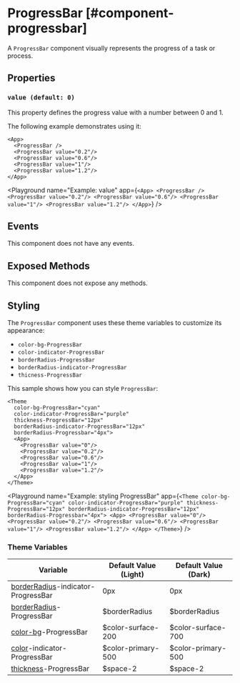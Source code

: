 
# ProgressBar [#component-progressbar]

A `ProgressBar` component visually represents the progress of a task or process.

## Properties

### `value (default: 0)`

This property defines the progress value with a number between 0 and 1.

The following example demonstrates using it:

```ueml copy {2-6}
<App>
  <ProgressBar />
  <ProgressBar value="0.2"/>
  <ProgressBar value="0.6"/>
  <ProgressBar value="1"/>
  <ProgressBar value="1.2"/>
</App>
```

<Playground
  name="Example: value"
  app={`
    <App>
      <ProgressBar />
      <ProgressBar value="0.2"/>
      <ProgressBar value="0.6"/>
      <ProgressBar value="1"/>
      <ProgressBar value="1.2"/>
    </App>
  `}
/>

## Events

This component does not have any events.

## Exposed Methods

This component does not expose any methods.

## Styling

The `ProgressBar` component uses these theme variables to customize its appearance:

- `color-bg-ProgressBar`
- `color-indicator-ProgressBar`
- `borderRadius-ProgressBar`
- `borderRadius-indicator-ProgressBar`
- `thicness-ProgressBar`

This sample shows how you can style `ProgressBar`:

```ueml copy
<Theme
  color-bg-ProgressBar="cyan"
  color-indicator-ProgressBar="purple"
  thickness-ProgressBar="12px"
  borderRadius-indicator-ProgressBar="12px"
  borderRadius-Progressbar="4px">
  <App>
    <ProgressBar value="0"/>
    <ProgressBar value="0.2"/>
    <ProgressBar value="0.6"/>
    <ProgressBar value="1"/>
    <ProgressBar value="1.2"/>
  </App>
</Theme>
```

<Playground
  name="Example: styling ProgressBar"
  app={`
    <Theme
      color-bg-ProgressBar="cyan"
      color-indicator-ProgressBar="purple"
      thickness-ProgressBar="12px"
      borderRadius-indicator-ProgressBar="12px"
      borderRadius-Progressbar="4px">
      <App>
        <ProgressBar value="0"/>
        <ProgressBar value="0.2"/>
        <ProgressBar value="0.6"/>
        <ProgressBar value="1"/>
        <ProgressBar value="1.2"/>
      </App>
    </Theme>
  `}
/>

### Theme Variables

| Variable | Default Value (Light) | Default Value (Dark) |
| --- | --- | --- |
| [borderRadius](../styles-and-themes/common-units/#border-rounding)-indicator-ProgressBar | 0px | 0px |
| [borderRadius](../styles-and-themes/common-units/#border-rounding)-ProgressBar | $borderRadius | $borderRadius |
| [color-bg](../styles-and-themes/common-units/#color)-ProgressBar | $color-surface-200 | $color-surface-700 |
| [color](../styles-and-themes/common-units/#color)-indicator-ProgressBar | $color-primary-500 | $color-primary-500 |
| [thickness](../styles-and-themes/common-units/#size)-ProgressBar | $space-2 | $space-2 |
